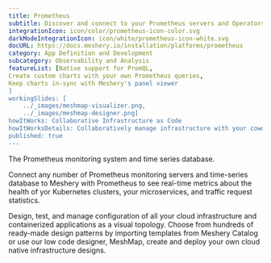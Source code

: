 ---
title: Prometheus  
subtitle: Discover and connect to your Prometheus servers and Operators
integrationIcon: icon/color/prometheus-icon-color.svg
darkModeIntegrationIcon: icon/white/prometheus-icon-white.svg
docURL: https://docs.meshery.io/installation/platforms/prometheus
category: App Definition and Development
subcategory: Observability and Analysis
featureList: [Native support for PromQL,
Create custom charts with your own Prometheus queries,
Keep charts in-sync with Meshery's panel viewer
]
workingSlides: [
    ../_images/meshmap-visualizer.png,
    ../_images/meshmap-designer.png]
howItWorks: Collaborative Infrastructure as Code
howItWorksDetails: Collaboratively manage infrastructure with your coworkers synchronously sharing the same designs.
published: true
---
<p>
    The Prometheus monitoring system and time series database.
</p>
<p>
    Connect any number of Prometheus monitoring servers and time-series database to Meshery with Prometheus to see real-time metrics about the health of yor Kubernetes clusters, your microservices, and traffic request statistics.
</p>
<p>
     Design, test, and manage configuration of all your cloud infrastructure and containerized applications as a visual topology. Choose from hundreds of ready-made design patterns by importing templates from Meshery Catalog or use our low code designer, MeshMap, create and deploy your own cloud native infrastructure designs.
</p>